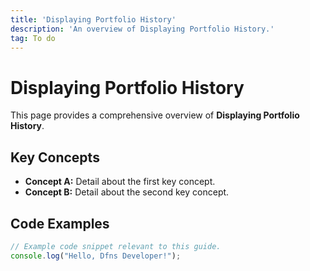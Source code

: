 ```yaml
---
title: 'Displaying Portfolio History'
description: 'An overview of Displaying Portfolio History.'
tag: To do
---
```


# Displaying Portfolio History

This page provides a comprehensive overview of **Displaying Portfolio History**.

## Key Concepts

* **Concept A:** Detail about the first key concept.
* **Concept B:** Detail about the second key concept.

## Code Examples

```typescript
// Example code snippet relevant to this guide.
console.log("Hello, Dfns Developer!");
```
